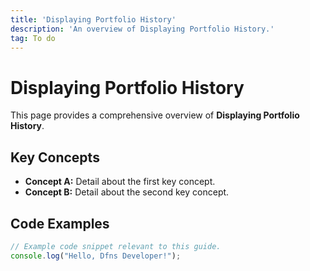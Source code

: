 ```yaml
---
title: 'Displaying Portfolio History'
description: 'An overview of Displaying Portfolio History.'
tag: To do
---
```


# Displaying Portfolio History

This page provides a comprehensive overview of **Displaying Portfolio History**.

## Key Concepts

* **Concept A:** Detail about the first key concept.
* **Concept B:** Detail about the second key concept.

## Code Examples

```typescript
// Example code snippet relevant to this guide.
console.log("Hello, Dfns Developer!");
```
